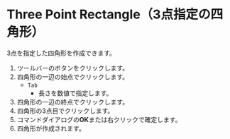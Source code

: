 
# Three Point Rectangle（3点指定の四角形）

<Reference shortcut='' command='Three Point Rectangle' button='ツールバー' />

3点を指定した四角形を作成できます。

1. ツールバーのボタンをクリックします。
2. 四角形の一辺の始点でクリックします。
   - `Tab` 
      - 長さを数値で指定します。
3. 四角形の一辺の終点でクリックします。
4. 四角形の3点目でクリックします。
5. コマンドダイアログの**OK**または右クリックで確定します。
6. 四角形が作成されます。